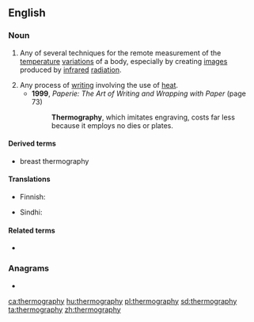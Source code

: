 ==English==

===Noun===
{{wikipedia}}
{{en-noun|~|thermographies}}

# {{label|en|physics}} Any of several techniques for the remote measurement of the [[temperature]] [[variation]]s of a body, especially by creating [[image]]s produced by [[infrared]] [[radiation]].
# Any process of [[writing]] involving the use of [[heat]].
#* '''1999''', ''Paperie: The Art of Writing and Wrapping with Paper'' (page 73)
#*: '''Thermography''', which imitates engraving, costs far less because it employs no dies or plates.

====Derived terms====
* breast thermography

====Translations====
{{trans-top|practice of creating images produced by infrared radiation}}
* Finnish: {{t|fi|lämpökuvaus}}
{{trans-mid}}
* Sindhi: {{t+|sd|گرمونگاري|f}}
{{trans-bottom}}

====Related terms====
* {{l|en|thermographic}}

===Anagrams===
* {{l|en|mythographer}}

[[ca:thermography]]
[[hu:thermography]]
[[pl:thermography]]
[[sd:thermography]]
[[ta:thermography]]
[[zh:thermography]]